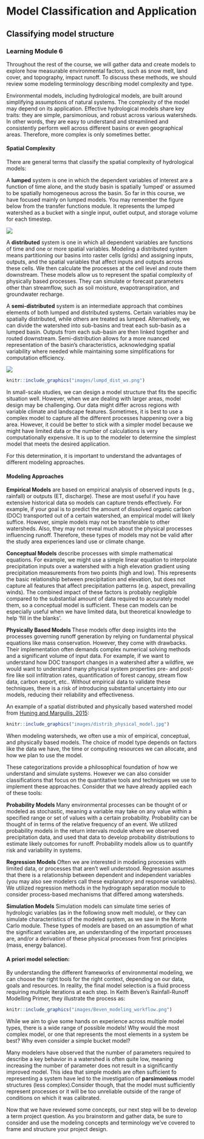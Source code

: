 # Model Classification and Application
## Classifying model structure
### Learning Module 6

Throughout the rest of the course, we will gather data and create models to explore how measurable environmental factors, such as snow melt, land cover, and topography, impact runoff. To discuss these methods, we should review some modeling terminology describing model complexity and type.

Environmental models, including hydrological models, are built around simplifying assumptions of natural systems. The complexity of the model may depend on its application. Effective hydrological models share key traits: they are simple, parsimonious, and robust across various watersheds. In other words, they are easy to understand and streamlined and consistently perform well across different basins or even geographical areas. Therefore, more complex is only sometimes better. 

#### Spatial Complexity

There are general terms that classify the spatial complexity of hydrological models:

A **lumped** system is one in which the dependent variables of interest are a function of time alone, and the study basin is spatially 'lumped' or assumed to be spatially homogeneous across the basin. So far in this course, we have focused mainly on lumped models. You may remember the figure below from the transfer functions module. It represents the lumped watershed as a bucket with a single input, outlet output, and storage volume for each timestep.

![](images/linear_diag.png)

A **distributed** system is one in which all dependent variables are functions of time and one or more spatial variables. Modeling a distributed system means partitioning our basins into raster cells (grids) and assigning inputs, outputs, and the spatial variables that affect inputs and outputs across these cells. We then calculate the processes at the cell level and route them downstream. These models allow us to represent the spatial complexity of physically based processes. They can simulate or forecast parameters other than streamflow, such as soil moisture, evapotranspiration, and groundwater recharge. 

A **semi-distributed** system is an intermediate approach that combines elements of both lumped and distributed systems. Certain variables may be spatially distributed, while others are treated as lumped. Alternatively, we can divide the watershed into sub-basins and treat each sub-basin as a lumped basin. Outputs from each sub-basin are then linked together and routed downstream. Semi-distribution allows for a more nuanced representation of the basin's characteristics, acknowledging spatial variability where needed while maintaining some simplifications for computation efficiency.  

![](images/lumpd_dist_ws.png)
```r
knitr::include_graphics("images/lumpd_dist_ws.png")
```

In small-scale studies, we can design a model structure that fits the specific situation well. However, when we are dealing with larger areas, model design may be challenging. Our data might differ across regions with variable climate and landscape features. Sometimes, it is best to use a complex model to capture all the different processes happening over a big area. However, it could be better to stick with a simpler model because we might have limited data or the number of calculations is very computationally expensive. It is up to the modeler to determine the simplest model that meets the desired application.

For this determination, it is important to understand the advantages of different modeling approaches. 

#### Modeling Approaches

**Empirical Models** are based on empirical analysis of observed inputs (e.g., rainfall) or outputs (ET, discharge). These are most useful if you have extensive historical data so models can capture trends effectively. For example, if your goal is to predict the amount of dissolved organic carbon (DOC) transported out of a certain watershed, an empirical model will likely suffice. However, simple models may not be transferable to other watersheds. Also, they may not reveal much about the physical processes influencing runoff. Therefore, these types of models may not be valid after the study area experiences land use or climate change. 

**Conceptual Models** describe processes with simple mathematical equations. For example, we might use a simple linear equation to interpolate precipitation inputs over a watershed with a high elevation gradient using precipitation measurements from two points (high and low). This represents the basic relationship between precipitation and elevation, but does not capture all features that affect precipitation patterns (e.g. aspect, prevailing winds). The combined impact of these factors is probably negligible compared to the substantial amount of data required to accurately model them, so a conceptual model is sufficient. These can models can be especially useful when we have limited data, but theoretical knowledge to help 'fill in the blanks'. 

**Physically Based Models ** These models offer deep insights into the processes governing runoff generation by relying on fundamental physical equations like mass conservation. However, they come with drawbacks. Their implementation often demands complex numerical solving methods and a significant volume of input data. For example, if we want to understand how DOC transport changes in a watershed after a wildfire, we would want to understand many physical system properties pre- and post-fire like soil infiltration rates, quantification of forest canopy, stream flow data, carbon export, etc.. Without empirical data to validate these techniques, there is a risk of introducing substantial uncertainty into our models, reducing their reliability and effectiveness.

An example of a spatial distributed and physically based watershed model from [Huning and Marguilis, 2015](https://www.sciencedirect.com/science/article/abs/pii/S1364815215000572):
```r
knitr::include_graphics("images/distrib_physical_model.jpg")
```

When modeling watersheds, we often use a mix of empirical, conceptual, and physically based models. The choice of model type depends on factors like the data we have, the time or computing resources we can allocate, and how we plan to use the model.

These categorizations provide a philosophical foundation of how we understand and simulate systems. However we can also consider classifications that focus on the quantitative tools and techniques we use to implement these approaches. Consider that we have already applied each of these tools:

**Probability Models ** Many environmental processes can be thought of or modeled as stochastic, meaning a variable may take on any value within a specified range or set of values with a certain probability. Probability can be thought of in terms of the relative frequency of an event. We utilized probability models in the return intervals module where we observed precipitation data, and used that data to develop probability distributions to estimate likely outcomes for runoff. Probability models allow us to quantify risk and variability in systems.

**Regression Models ** Often we are interested in modeling processes with limited data, or processes that aren't well understood. Regression assumes that there is a relationship between dependent and independent variables (you may also see modelers call these explanatory and response variables). We utilized regression methods in the hydrograph separation module to consider process-based mechanisms that differed among watersheds. 

**Simulation Models** Simulation models can simulate time series of hydrologic variables (as in the following snow melt module), or they can simulate characteristics of the modeled system, as we saw in the Monte Carlo module. These types of models are based on an assumption of what the significant variables are, an understanding of the important processes are, and/or a derivation of these physical processes from first principles (mass, energy balance).

#### A priori model selection: 
By understanding the different frameworks of environmental modeling, we can choose the right tools for the right context, depending on our data, goals and resources. In reality, the final model selection is a fluid process requiring multiple iterations at each step. 
In Keith Beven's Rainfall-Runoff Modelling Primer, they illustrate the process as: 

```r
knitr::include_graphics("images/Beven_modeling_workflow.png")
```

While we aim to give some hands on experience across multiple model types, there is a wide range of possible models! Why would the most complex model, or one that represents the most elements in a system be best? Why even consider a simple bucket model?

Many modelers have observed that the number of parameters required to describe a key behavior in a watershed is often quite low, meaning increasing the number of parameter does not result in a significantly improved model. This idea that simple models are often sufficient fo representing a system have led to the investigation of **parsimonious** model structures (less complex).Consider though, that the model must sufficiently represent processes or it will be too unreliable outside of the range of conditions on which it was calibrated. 

Now that we have reviewed some concepts, our next step will be to develop a term project question. As you brainstorm and gather data, be sure to consider and use the modeling concepts and terminology we've covered to frame and structure your project design.